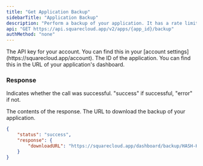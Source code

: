 ```yaml
---
title: "Get Application Backup"
sidebarTitle: "Application Backup"
description: "Perform a backup of your application. It has a rate limit of 1 request every 10 seconds."
api: "GET https://api.squarecloud.app/v2/apps/{app_id}/backup"
authMethod: "none"
---
```


<ParamField header="Authorization" type="string" placeholder="API KEY" required>
  The API key for your account. You can find this in your [account settings](https://squarecloud.app/account).
</ParamField>
<ParamField path="app_id" type="string" placeholder="Application ID" required>
  The ID of the application. You can find this in the URL of your application's dashboard.
</ParamField>

### Response

<ResponseField name="status" type="string">
  Indicates whether the call was successful. "success" if successful, "error" if not.
</ResponseField>
<ResponseField name="response" type="object">

The contents of the response.
<Expandable title="Toggle object">
<ResponseField name="downloadURL" type="string">
  The URL to download the backup of your application.
</ResponseField>
</Expandable>
</ResponseField>
<ResponseExample>
```json
{
    "status": "success",
    "response": {
        "downloadURL": "https://squarecloud.app/dashboard/backup/HASH-HERE.zip"
    }
}
```
</ResponseExample>
